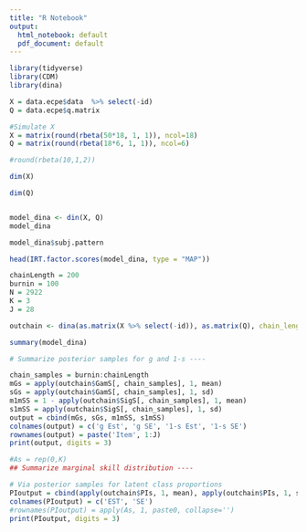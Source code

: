 ```yaml
---
title: "R Notebook"
output:
  html_notebook: default
  pdf_document: default
---
```




```r
library(tidyverse)
library(CDM)
library(dina)
```


```r
X = data.ecpe$data  %>% select(-id)
Q = data.ecpe$q.matrix

#Simulate X
X = matrix(round(rbeta(50*18, 1, 1)), ncol=18)
Q = matrix(round(rbeta(18*6, 1, 1)), ncol=6)

```

```r
#round(rbeta(10,1,2))
```


```r
dim(X)
```

```r
dim(Q)
```


```r
```


```r
model_dina <- din(X, Q)
model_dina

```


```r

model_dina$subj.pattern


```

```r

head(IRT.factor.scores(model_dina, type = "MAP"))


```


```r
chainLength = 200
burnin = 100
N = 2922
K = 3
J = 28
```

```r

outchain <- dina(as.matrix(X %>% select(-id)), as.matrix(Q), chain_length = chainLength)

```

```r
summary(model_dina)
```



```r

# Summarize posterior samples for g and 1-s ----

chain_samples = burnin:chainLength
mGs = apply(outchain$GamS[, chain_samples], 1, mean)
sGs = apply(outchain$GamS[, chain_samples], 1, sd)
m1mSS = 1 - apply(outchain$SigS[, chain_samples], 1, mean)
s1mSS = apply(outchain$SigS[, chain_samples], 1, sd)
output = cbind(mGs, sGs, m1mSS, s1mSS)
colnames(output) = c('g Est', 'g SE', '1-s Est', '1-s SE')
rownames(output) = paste('Item', 1:J)
print(output, digits = 3)

```



```r
#As = rep(0,K)
## Summarize marginal skill distribution ---- 

# Via posterior samples for latent class proportions
PIoutput = cbind(apply(outchain$PIs, 1, mean), apply(outchain$PIs, 1, sd))
colnames(PIoutput) = c('EST', 'SE')
#rownames(PIoutput) = apply(As, 1, paste0, collapse='')
print(PIoutput, digits = 3)



```
















